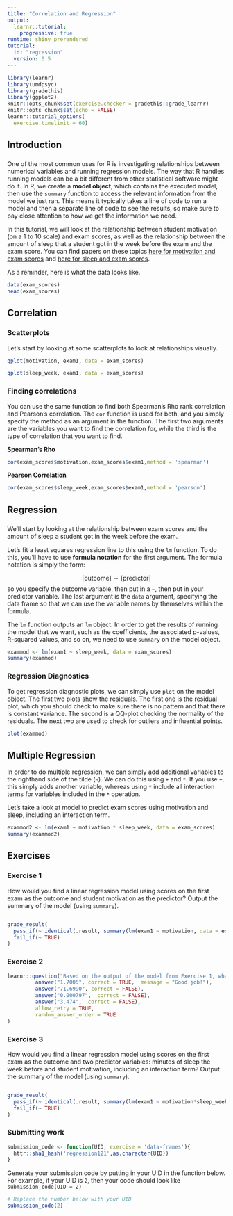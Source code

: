 ```yaml
---
title: "Correlation and Regression"
output: 
  learnr::tutorial:
    progressive: true
runtime: shiny_prerendered
tutorial:
  id: "regression"
  version: 0.5
---
```



```r
library(learnr)
library(umdpsyc)
library(gradethis)
library(ggplot2)
knitr::opts_chunk$set(exercise.checker = gradethis::grade_learnr)
knitr::opts_chunk$set(echo = FALSE)
learnr::tutorial_options(
  exercise.timelimit = 60)
```

## Introduction

### 

One of the most common uses for R is investigating relationships between numerical variables and running regression models. The way that R handles running models can be a bit different from other statistical software might do it. In R, we create a **model object**, which contains the executed model, then use the `summary` function to access the relevant information from the model we just ran. This means it typically takes a line of code to run a model and then a separate line of code to see the results, so make sure to pay close attention to how we get the information we need.

In this tutorial, we will look at the relationship between student motivation (on a 1 to 10 scale) and exam scores, as well as the relationship between the amount of sleep that a student got in the week before the exam and the exam score. You can find papers on these topics [here for motivation and exam scores](https://www.ncbi.nlm.nih.gov/pmc/articles/PMC5102504/) and [here for sleep and exam scores](https://www.nature.com/articles/s41539-019-0055-z). 

As a reminder, here is what the data looks like.

```r
data(exam_scores)
head(exam_scores)
```

## Correlation

### Scatterplots

Let's start by looking at some scatterplots to look at relationships visually.

```r
qplot(motivation, exam1, data = exam_scores)
```

```r
qplot(sleep_week, exam1, data = exam_scores)
```

### Finding correlations

You can use the same function to find both Spearman's Rho rank correlation and Pearson's correlation. The `cor` function is used for both, and you simply specify the method as an argument in the function. The first two arguments are the variables you want to find the correlation for, while the third is the type of correlation that you want to find. 

**Spearman's Rho**

```r
cor(exam_scores$motivation,exam_scores$exam1,method = 'spearman')
```

**Pearson Correlation**

```r
cor(exam_scores$sleep_week,exam_scores$exam1,method = 'pearson')
```
## Regression

###

We'll start by looking at the relationship between exam scores and the amount of sleep a student got in the week before the exam.

Let's fit a least squares regression line to this using the `lm` function. To do this, you'll have to use **formula notation** for the first argument. The formula notation is simply the form:
 
$$[\text{outcome}] \sim [\text{predictor}]$$
so you specify the outcome variable, then put in a `~`, then put in your predictor variable. The last argument is the `data` argument, specifying the data frame so that we can use the variable names by themselves within the formula. 

The `lm` function outputs an `lm` object. In order to get the results of running the model that we want, such as the coefficients, the associated p-values, R-squared values, and so on, we need to use `summary` on the model object. 
 
```r
exammod <- lm(exam1 ~ sleep_week, data = exam_scores)
summary(exammod)
```

### Regression Diagnostics

To get regression diagnostic plots, we can simply use `plot` on the model object. The first two plots show the residuals. The first one is the residual plot, which you should check to make sure there is no pattern and that there is constant variance. The second is a QQ-plot checking the normality of the residuals. The next two are used to check for outliers and influential points.

```r
plot(exammod)
```

## Multiple Regression

In order to do multiple regression, we can simply add additional variables to the righthand side of the tilde (`~`). We can do this using `+` and `*`. If you use `+`, this simply adds another variable, whereas using `*` include all interaction terms for variables included in the `*` operation. 

Let's take a look at model to predict exam scores using motivation and sleep, including an interaction term.

```r
exammod2 <- lm(exam1 ~ motivation * sleep_week, data = exam_scores)
summary(exammod2)
```


## Exercises

### Exercise 1

How would you find a linear regression model using scores on the first exam as the outcome and student motivation as the predictor? Output the summary of the model (using `summary`).


```r

```

```r
grade_result(
  pass_if(~ identical(.result, summary(lm(exam1 ~ motivation, data = exam_scores))), "Good Job!"),
  fail_if(~ TRUE)
)
```

### Exercise 2

```r
learnr::question("Based on the output of the model from Exercise 1, what is the coefficient for motivation (the slope of the regression line)?",
         answer("1.7005", correct = TRUE,  message = "Good job!"),
         answer("71.6990", correct = FALSE),
         answer("0.000797",  correct = FALSE),
         answer("3.474",  correct = FALSE),
         allow_retry = TRUE,
         random_answer_order = TRUE
)
```

### Exercise 3

How would you find a linear regression model using scores on the first exam as the outcome and two predictor variables: minutes of sleep the week before and student motivation, including an interaction term? Output the summary of the model (using `summary`).


```r

```

```r
grade_result(
  pass_if(~ identical(.result, summary(lm(exam1 ~ motivation*sleep_week, data = exam_scores))), "Good Job!"),
  fail_if(~ TRUE)
)
```

### Submitting work

```r
submission_code <- function(UID, exercise = 'data-frames'){
  httr::sha1_hash('regression121',as.character(UID))
}
```

Generate your submission code by putting in your UID in the function below. For example, if your UID is `2`, then your code should look like `submission_code(UID = 2)`
```r
# Replace the number below with your UID
submission_code(2)
```
